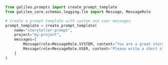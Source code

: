 ```python Python
from galileo.prompts import create_prompt_template
from galileo_core.schemas.logging.llm import Message, MessageRole

# Create a prompt template with system and user messages
prompt_template = create_prompt_template(
    name="storyteller-prompt",
    project="my-project",
    messages=[
        Message(role=MessageRole.SYSTEM, content="You are a great storyteller."),
        Message(role=MessageRole.USER, content="Please write a short story about the following topic: {{topic}}")
    ]
)
```
